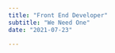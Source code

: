 ```yaml
---
title: "Front End Developer"
subtitle: "We Need One"
date: "2021-07-23"

---
```



<BlogTitle title="Dear future teammate,"/>
<BlogParagraph 
		content="<p>Thank you for considering joining our team.</p>
		<p>We’re looking for someone who can work with us full time, 40 hours per week. Typically 9-5 but we do offer flex hours and work from home options. Especially now since we’re all remote at the moment.</p>
		<p>&nbsp;</p>
		<h2>You spend something like 25% of your entire life at work so one of our goals here is to make this place awesome. Help us do it.</h2>
		<p>&nbsp;</p>
		<p>You will contribute to estimating development projects, refining development methodologies, creating documentation and above all else contribute to developing amazing sites.</p>
		<p>The following is not an all or nothing list. If you meet many but not all points, please still reach out!</p>"
/>

<BlogTitle title="Skills and Experience"/>
<BlogParagraph 
	content="
<ul>
	<li>High level HTML, CSS, JavaScript.</li>
	<li>Experience with Shopify Liquid</li>
	<li>Vue Experience/Knowledge</li>
	<li>WordPress</li>
	<li>Experience using Git</li>
	<li>Webpack/Grunt/Gulp</li>
	<li>Experience with CSS pre-processors (LESS/SASS)</li>
	<li>Understanding of AJAX and experience with the integration of third-party REST-style APIs</li>
	<li>A working knowledge of performance optimization strategies and their importance (such as caching, asset minification, CDNs, etc.)</li>
	<li>A desire to create best-in-class products using bleeding-edge web technologies</li>
	<li>A good sense of design and an eye for the details</li>
	<li>High level of self-management and organizational skills</li>
	<li>SEO best practices</li>
	<li>The ability to work in a fast-paced environment and manage multiple projects with strict deadlines</li>
	<li>Built accessible, standards-compliant websites</li>
	<li>Creative thinking, committed to scalability, extensibility and reusability of your code</li>
	<li>Experience with cross-browser testing and you’re not the type to slip up on QA</li>
</ul>
"/>

<BlogTitle title="Education"/>
<BlogParagraph 
	content="<p>We hire experience over education.</p>"
/>
<BlogTitle title="Nice to have"/>
<BlogParagraph
	content="
	<ul>
		<li>Experience implementing custom analytics event tracking using Google Analytics and/or Google Tag Manager</li>
		<li>Experience with AngularJS, React or other similar front-end frameworks</li>
		<li>Experience with Figma</li>
		<li>Sketch/Photoshop/Illustrator</li>
		<li>Familiarity with usability & UX design best practices</li>
	</ul>"
	/>

<BlogTitle title="Compensation"/>
<BlogParagraph
	content="
	<p>Money. How much of it will be based on your level of experience. Somewhere between $45K-$90K annually. We have full benefits including medical, dental and vision. A yearly conference budget, and 2 weeks paid vacation.
	</p>"
	/>

<BlogTitle title="How to Apply"/>
<BlogParagraph
	content="
	<p>With your submission, please include samples of your work — we want to see your experiments, prototypes, arduino projects or whatever. Don’t worry if you don’t meet all of the requirements. We hire for people, not necessarily roles. Only selected candidates will be contacted but we thank all of you in advance.</p>
	<p>Email matt@overhaulmedia.com</p>
	"
/>



